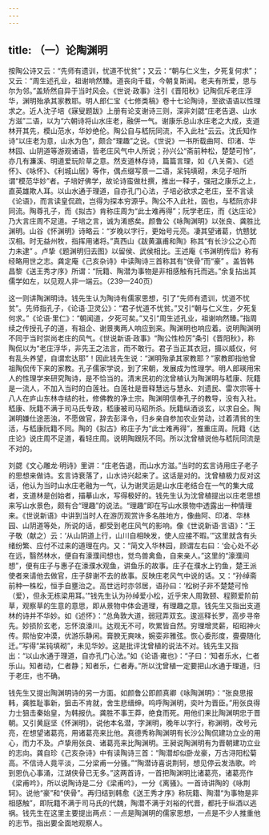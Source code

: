 ```yaml
---
---
---
```

title: （一）论陶渊明
---




按陶公诗又云：“先师有遗训，忧道不忧贫”；又云：“朝与仁义生，夕死复何求”；又云：“周生述孔业，祖谢响然臻。道丧向千载，今朝复斯闻。老夫有所爱，思与尔为邻。”盖矫然自异于当时风会。《世说·政事》注引《晋阳秋》记陶侃斥老庄浮华，渊明殆承其家教耶。明人郎仁宝《七修类稿》卷十七论陶诗，至欲语语以性理求之。近人沈子培《寐叟题跋》上册有论支谢诗三则，深非刘勰“庄老告退、山水方滋”二语，以为“六朝诗将山水庄老，融併一气。谢康乐总山水庄老之大成，支道林开其先，模山范水，华妙绝伦。陶公自与嵇阮同流，不入此社”云云。沈氏知作诗“以庄老为意，山水为色”，颇合“理趣”之说。《世说》一书所载曲阿、印渚、华林园、山阴道等游观诸语，皆老庄风气中人所说；孙兴公“斋前种松，楚楚可怜”，亦几有濂溪、明道爱玩阶草之意。然支道林存诗，篇篇言理，如《八关斋》、《述怀》、《咏怀》、《利城山居》等作，偶点缀写景一二语，呆钝填砌，未见子培所谓“模范华妙”者。子培好佛学，故论诗蛮做杜撰，推出一释子，强冠之康乐之上，直英雄欺人耳。以山水通于理道，自亦孔门心法，子培必欲求之老庄，至不言读《论语》，而言读皇侃疏，岂得为探本穷源乎。陶公不入此社，固也，与嵇阮亦非同流。陶尊孔子，而《拟古》肯称庄周为“此士难再得”；阮学老庄，而《达庄论》乃大言庄周不足道。子培之言，诚为淆惑矣。颜鲁公《咏陶渊明》以张良、龚胜比渊明。山谷《怀渊明》诗略云：“岁晚以字行，更始号元亮。凄其望诸葛，忼戆犹汉相。时无益州牧，指挥用诸将。”真西山《跋黄瀛甫和陶》称其“有长沙公之心而力未逮” 。卢挚《题渊明归去图》以留侯、武侯相比。王述庵《书渊明传后》称有经略用世之志。龚定庵《己亥杂诗》中读陶诗三首称其有“侠骨”而“豪” 。盖皆韩昌黎《送王秀才序》所谓：“阮籍、陶潜为事物是非相感触有托而逃。”余复拈出其儒学如左，以见观人非一端云。（239—240页）

这一则讲陶渊明诗。钱先生认为陶诗有儒家思想，引了“先师有遗训，忧道不忧贫”。先师指孔子，《论语·卫灵公》：“君子忧道不忧贫。”又引“朝与仁义生，夕死复何求。”《论语·里仁》：“朝闻道，夕死可矣。”又引“周生述孔业，祖谢响然臻。”指周续之传授孔子的道，有祖企、谢景夷两人响应到来。陶渊明也响应着。说明陶渊明不同于当时崇尚老庄的风气。《世说新语·政事》“陶公性检厉”条引《晋阳秋》，称陶侃以为“老庄浮华，非先王之法言，而不敢行。君子当正其衣冠，摄以威仪，何有乱头养望，自谓宏达耶”！因此钱先生说：“渊明殆承其家教耶？”家教即指他曾祖陶侃传下来的家教。孔子儒家学说，到了宋朝，发展成为性理学。明人郎瑛用宋人的性理学来研究陶诗，是不恰当的。清末民初的沈曾植认为陶渊明与嵇康、阮籍是一流人，不加入当时的白莲社。白莲社是晋释慧远与慧永、刘遗民、雷次宗等十八人在庐山东林寺结的社，修佛教的净土宗。陶渊明信奉孔子的教导，没有入社。嵇康、阮籍不满于司马氏专政，嵇康被司马昭所杀。阮籍纵酒谈玄，以求自全。陶渊明嫌仕途恶浊，不愿做官，辞去彭泽令，归乡亲自参加农业劳动，过着清贫的生活，与嵇康阮籍不同。陶的《拟古》称庄子为“此士难再得”，推重庄周。阮籍《达庄论》说庄周不足道，看轻庄周。说明陶跟阮不同。所以沈曾植说他与嵇阮同流是不对的。

刘勰《文心雕龙·明诗》里讲：“庄老告退，而山水方滋。”当时的玄言诗用庄子老子的思想来做诗。玄言诗衰落了，山水诗兴起来了。这话是对的。沈曾植极力反对这话，他认为当时山水庄老融为一气，认为谢灵运是山水庄老结合在一气的集大成者，支道林是创始者，描摹山水，写得极好的。钱先生认为沈曾植提出以庄老思想来写山水景色，颇有合“理趣”的说法。“理趣”即在写山水景物中透露出一种情理来。《世说新语》中讲到当时人在游历观赏许多名胜地方，像曲阿、印渚、华林园、山阴道等处，所说的话，都受到老庄风气的影响。像《世说新语·言语》：“王子敬（献之）云：‘从山阴道上行，山川自相映发，使人应接不暇。’”这里就含有头绪纷繁、应付不过来的道理在内。又：“简文入华林园，顾谓左右曰：‘会心处不必在远，翳然林水，便自有濠濮间想也，觉鸟兽禽鱼，自来亲人。”这里的“濠濮间想”，便有庄子与惠子在濠濮水观鱼，讲鱼乐的故事。庄子在濮水上钓鱼，楚王派使者来请他去做官，庄子辞谢不去的故事。反映庄老风气中说的话。又：“孙绰斋前种一株松，恒手自壅治之。高世远时亦邻居，语孙曰：‘松树子非不楚楚可怜（爱），但永无栋梁用耳。’”钱先生认为孙绰爱小松，近乎宋人周敦颐、程颢爱阶前草，观察草的生意的意思，即从景物中体会道理，有理趣之意。钱先生又指出支道林的诗并不华妙。如《述怀》：“总角敦大道，弱冠弄双玄。逡巡释长罗，高步寻帝先。妙损阶玄老，忘怀浪濠川。达观无不可，吹累皆自然。穷理增灵薪，昭昭神火传。熙怡安冲漠，优游乐静闲。膏腴无爽味，婉娈非雅弦。恢心委形度，亹亹随化迁。”写得“呆钝填砌”，未见华妙。这是批评沈曾植的说法不对。钱先生又指出：“以山水通于理道，自亦孔门心法。”如《论语·雍也》：“子曰：‘知者乐水，仁者乐山。知者动，仁者静；知者乐，仁者寿。”所以沈曾植一定要把山水通于理道，归于老庄，也不确。

钱先生又提出陶渊明诗的另一方面。如颜鲁公即颜真卿《咏陶渊明》：“张良思报韩，龚胜耻事新，狙击不肯就，舍生悲缙绅。呜呼陶渊明，奕叶为晋臣。”用张良得力士狙击秦始皇，为韩报仇。龚胜不事王莽，绝食而死。用他们来比陶渊明忠于晋朝。又引黄庭坚《怀渊明》，说他本名潜，字渊明，晚年以字行，称渊明，改号元亮，在想望诸葛亮，用诸葛亮来比他。真德秀称陶渊明有长沙公陶侃建功立业的用心，而力不及。卢挚用张良、诸葛亮来比陶渊明。王昶说陶渊明有为晋朝建功立业的志向。龚自珍《己亥杂诗》中有读陶诗三首：“陶潜却似卧龙豪，万古浔阳松菊高。不信诗人竟平淡，二分梁甫一分骚。”“陶潜诗喜说荆轲，想见停云发浩歌。吟到恩仇心事涌，江湖侠骨已无多。”这两首诗，一首把陶渊明比诸葛亮，诸葛亮作《梁甫吟》，所以说陶诗是二分《梁甫吟》，一分《离骚》。一首诗讲陶的《咏荆轲》。说他“豪”和“侠骨”。再归结到韩愈《送王秀才序》称阮籍、陶潜“为事物是非相感触”，即阮籍不满于司马氏的代魏，陶潜不满于刘裕的代晋，都托于纵酒以逃祸。钱先生在这里主要提出两点：一点是陶渊明的儒家思想，一点是不少人推重他的志节。指出要全面地观察人。